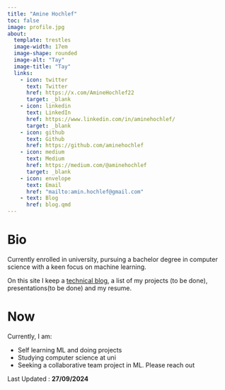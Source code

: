 ```yaml
---
title: "Amine Hochlef"
toc: false
image: profile.jpg
about:
  template: trestles
  image-width: 17em
  image-shape: rounded
  image-alt: "Tay"
  image-title: "Tay"
  links:
    - icon: twitter
      text: Twitter
      href: https://x.com/AmineHochlef22
      target: _blank
    - icon: linkedin
      text: LinkedIn
      href: https://www.linkedin.com/in/aminehochlef/
      target: _blank
    - icon: github
      text: Github
      href: https://github.com/aminehochlef
    - icon: medium
      text: Medium
      href: https://medium.com/@aminehochlef
      target: _blank
    - icon: envelope
      text: Email
      href: "mailto:amin.hochlef@gmail.com"
    - text: Blog
      href: blog.qmd
---
```


# Bio

Currently enrolled in university, pursuing a bachelor degree in computer science with a keen focus on machine learning.

On this site I keep a [technical blog](blog.qmd), a list of my projects (to be done), presentations(to be done) and my resume.

# Now

Currently, I am:

* Self learning ML and doing projects
* Studying computer science at uni
* Seeking a collaborative team project in ML. Please reach out

Last Updated : **27/09/2024**